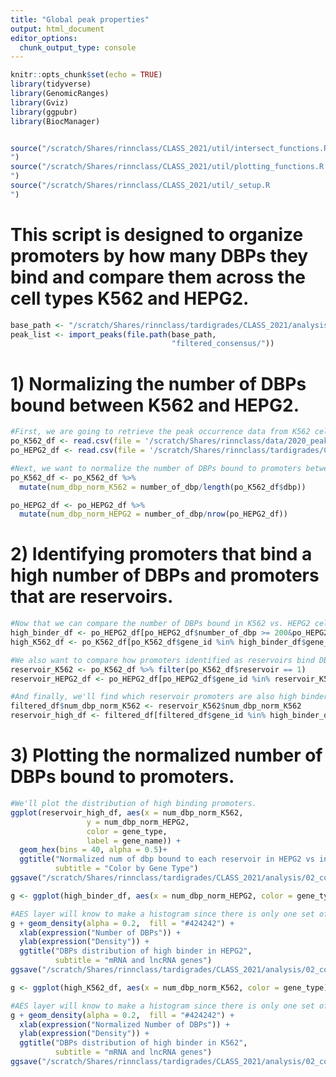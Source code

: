 ```yaml
---
title: "Global peak properties"
output: html_document
editor_options: 
  chunk_output_type: console
---
```


```r
knitr::opts_chunk$set(echo = TRUE)
library(tidyverse)
library(GenomicRanges)
library(Gviz)
library(ggpubr)
library(BiocManager)


source("/scratch/Shares/rinnclass/CLASS_2021/util/intersect_functions.R
")
source("/scratch/Shares/rinnclass/CLASS_2021/util/plotting_functions.R
")
source("/scratch/Shares/rinnclass/CLASS_2021/util/_setup.R
")
```

 

# This script is designed to organize promoters by how many DBPs they bind and compare them across the cell types K562 and HEPG2.

```r
base_path <- "/scratch/Shares/rinnclass/tardigrades/CLASS_2021/analysis/00_consensus_peaks/results"
peak_list <- import_peaks(file.path(base_path,
                                    "filtered_consensus/"))

```

# 1) Normalizing the number of DBPs bound between K562 and HEPG2.
```r
#First, we are going to retrieve the peak occurrence data from K562 cells (2020 class data) and HEPG2 cells (2021 class data).
po_K562_df <- read.csv(file = '/scratch/Shares/rinnclass/data/2020_peak_occurence_df.csv')
po_HEPG2_df <- read.csv(file = '/scratch/Shares/rinnclass/tardigrades/CLASS_2021/analysis/01_global_peak_properties/results/peak_occurence_dataframe.csv')

#Next, we want to normalize the number of DBPs bound to promoters between the two cell lines so that we can accurately compare the two. This will be added to each dataframe.
po_K562_df <- po_K562_df %>%
  mutate(num_dbp_norm_K562 = number_of_dbp/length(po_K562_df$dbp))

po_HEPG2_df <- po_HEPG2_df %>%
  mutate(num_dbp_norm_HEPG2 = number_of_dbp/nrow(po_HEPG2_df))
```

# 2) Identifying promoters that bind a high number of DBPs and promoters that are reservoirs.
```r
#Now that we can compare the number of DBPs bound in K562 vs. HEPG2 cells, we want to know which promoters are being bound by the highest number of DBPs. Those greater than 350 DBPs bound, we'll call high binders.
high_binder_df <- po_HEPG2_df[po_HEPG2_df$number_of_dbp >= 200&po_HEPG2_df$number_of_dbp <= 350,]
high_K562_df <- po_K562_df[po_K562_df$gene_id %in% high_binder_df$gene_id,]

#We also want to compare how promoters identified as reservoirs bind DBPs across cell types. We'll take the promoters labeled 'reservoirs' from K562 and apply that to our HEPG2 dataset.
reservoir_K562 <- po_K562_df %>% filter(po_K562_df$reservoir == 1)
reservoir_HEPG2_df <- po_HEPG2_df[po_HEPG2_df$gene_id %in% reservoir_K562$gene_id,]

#And finally, we'll find which reservoir promoters are also high binders.
filtered_df$num_dbp_norm_K562 <- reservoir_K562$num_dbp_norm_K562
reservoir_high_df <- filtered_df[filtered_df$gene_id %in% high_binder_df$gene_id,]
```


# 3) Plotting the normalized number of DBPs bound to promoters.
```r
#We'll plot the distribution of high binding promoters.
ggplot(reservoir_high_df, aes(x = num_dbp_norm_K562, 
                 y = num_dbp_norm_HEPG2,
                 color = gene_type,
                 label = gene_name)) +
  geom_hex(bins = 40, alpha = 0.5)+
  ggtitle("Normalized num of dbp bound to each reservoir in HEPG2 vs in K562",
          subtitle = "Color by Gene Type") 
ggsave("/scratch/Shares/rinnclass/tardigrades/CLASS_2021/analysis/02_content_of_peaks_per_promoter/figures/Normalized_distribution_num_dbp_HEPG2_K562.png", height = 5, width = 8)

g <- ggplot(high_binder_df, aes(x = num_dbp_norm_HEPG2, color = gene_type))

#AES layer will know to make a histogram since there is only one set of values for x.
g + geom_density(alpha = 0.2,  fill = "#424242") +
  xlab(expression("Number of DBPs")) +
  ylab(expression("Density")) +
  ggtitle("DBPs distribution of high binder in HEPG2",
          subtitle = "mRNA and lncRNA genes") 
ggsave("/scratch/Shares/rinnclass/tardigrades/CLASS_2021/analysis/02_content_of_peaks_per_promoter/figures/Distribution_high_genes_num_dbp_HEPG2.png", height = 5, width = 8)

g <- ggplot(high_K562_df, aes(x = num_dbp_norm_K562, color = gene_type))

#AES layer will know to make a histogram since there is only one set of values for x.
g + geom_density(alpha = 0.2,  fill = "#424242") +
  xlab(expression("Normalized Number of DBPs")) +
  ylab(expression("Density")) +
  ggtitle("DBPs distribution of high binder in K562",
          subtitle = "mRNA and lncRNA genes") 
ggsave("/scratch/Shares/rinnclass/tardigrades/CLASS_2021/analysis/02_content_of_peaks_per_promoter/figures/Distribution_high_genes_num_dbp_K562.png", height = 5, width = 8)
```


